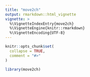 ```yaml
---
title: "move2ch"
output: rmarkdown::html_vignette
vignette: >
  %\VignetteIndexEntry{move2ch}
  %\VignetteEngine{knitr::rmarkdown}
  %\VignetteEncoding{UTF-8}
---
```


```r
knitr::opts_chunk$set(
  collapse = TRUE,
  comment = "#>"
)
```

```r
library(move2ch)
```
